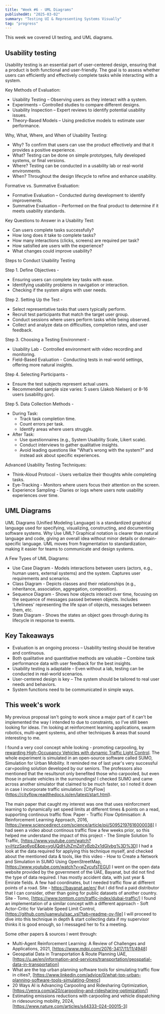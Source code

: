 ```yaml
---
title: "Week #6 - UML Diagrams"
publishedAt: "2025-03-02"
summary: "Testing UI & Representing Systems Visually"
tag: "progress"
---
```


This week we covered UI testing, and UML diagrams.

## Usability testing

Usability testing is an essential part of user-centered design, ensuring that a product is both functional and user-friendly. 
The goal is to assess whether users can efficiently and effectively complete tasks while interacting with a system.

Key Methods of Evaluation:
* Usability Testing – Observing users as they interact with a system.
* Experiments – Controlled studies to compare different designs.
* Usability Inspection – Expert reviews to identify potential usability issues.
* Theory-Based Models – Using predictive models to estimate user performance.

Why, What, Where, and When of Usability Testing:
* Why? To confirm that users can use the product effectively and that it provides a positive experience.
* What? Testing can be done on simple prototypes, fully developed systems, or final versions.
* Where? Testing can be conducted in a usability lab or real-world environments.
* When? Throughout the design lifecycle to refine and enhance usability.

Formative vs. Summative Evaluation:
* Formative Evaluation – Conducted during development to identify improvements.
* Summative Evaluation – Performed on the final product to determine if it meets usability standards.

Key Questions to Answer in a Usability Test:
* Can users complete tasks successfully?
* How long does it take to complete tasks?
* How many interactions (clicks, screens) are required per task?
* How satisfied are users with the experience?
* What changes could improve usability?

Steps to Conduct Usability Testing

Step 1. Define Objectives -
* Ensuring users can complete key tasks with ease.
* Identifying usability problems in navigation or interaction.
* Checking if the system aligns with user needs.

Step 2. Setting Up the Test -
* Select representative tasks that users typically perform.
* Recruit test participants that match the target user group.
* Conduct sessions where users perform tasks while being observed.
* Collect and analyze data on difficulties, completion rates, and user feedback.

Step 3. Choosing a Testing Environment -
* Usability Lab - Controlled environment with video recording and monitoring.
* Field-Based Evaluation - Conducting tests in real-world settings, offering more natural insights.

Step 4. Selecting Participants -
* Ensure the test subjects represent actual users.
* Recommended sample size varies: 5 users (Jakob Nielsen) or 8-16 users (usability.gov).

Step 5. Data Collection Methods -
* During Task:
    * Track task completion time.
    * Count errors per task.
    * Identify areas where users struggle.
* After Task:
    * Use questionnaires (e.g., System Usability Scale, Likert scale).
    * Conduct interviews to gather qualitative insights.
    * Avoid leading questions like "What’s wrong with the system?" and instead ask about specific experiences.

Advanced Usability Testing Techniques:
* Think-Aloud Protocol - Users verbalize their thoughts while completing tasks.
* Eye-Tracking - Monitors where users focus their attention on the screen.
* Experience Sampling - Diaries or logs where users note usability experiences over time.

## UML Diagrams

UML Diagrams (Unified Modeling Language) is a standardized graphical language used for specifying, visualizing, constructing, and documenting software systems.
Why Use UML? Graphical notation is clearer than natural language and code, giving an overall idea without minor details or domain-specific language.
UML moves from fragmentation to standardization, making it easier for teams to communicate and design systems.

A Few Types of UML Diagrams:
* Use Case Diagram - Models interactions between users (actors, e.g., human users, external systems) and the system. Captures user requirements and scenarios.
* Class Diagram - Depicts classes and their relationships (e.g., inheritance, association, aggregation, composition).
* Sequence Diagram - Shows how objects interact over time, focusing on the sequence of messages passed between objects. Includes 'Lifelinees' representing the life span of objects, messages between them, etc.
* State Diagram - Shows the states an object goes through during its lifecycle in response to events.

## Key Takeaways

* Evaluation is an ongoing process – Usability testing should be iterative and continuous.
* Both qualitative and quantitative methods are valuable – Combine task performance data with user feedback for the best insights.
* Usability testing is adaptable – Even without a lab, testing can be conducted in real-world scenarios.
* User-centered design is key – The system should be tailored to real user needs and behaviors.
* System functions need to be communicated in simple ways.

## This week's work

My previous proposal isn't going to work since a major part of it can't be implemented the way I intended to due to constraints, 
so I've still been looking for ideas. I'm looking at reinforcment learning applications, swarm robotics, multi-agent systems, and other techniques & areas that sound interesting to me. 

I found a very cool concept while looking - promoting carpooling, by [rewarding High-Occupancy Vehicles with dynamic Traffic Light Control](https://engineering.berkeley.edu/news/2024/06/using-ai-to-get-people-out-of-their-cars-and-into-hovs/). 
The whole experiment is simulated in an open-source software called SUMO, Simulation for Urban Mobility.  It reminded me of last year's very successful car=pooling solution developed by our seniors. 
The professors also mentioned that the resultsnot only benefited those who carpooled, but even those in private vehicles in the surroundings!
I checked SUMO and came across another simulator that claimed to be much faster, so I noted it down in case I incorporate traffic simulation: [CityFlow] (https://cityflow.readthedocs.io/en/latest/start.html).

The main paper that caught my interest was one that uses reinforcment learning to dynamically set speed limits at different times & points on a read, supporting continous traffic flow. Paper - Traffic Flow Optimisation: A Reinforcement Learning Approach, 2016, [https://www.sciencedirect.com/science/article/pii/S0952197616000038]
I had seen a video about continous traffic flow a few weeks prior, so this helped me understand the impact of this project - The Simple Solution To Traffic, [https://www.youtube.com/watch?v=iHzzSao6ypE&pp=ygUQdHJhZmZpYyBzb2x1dGlvbg%3D%3D]
I had a look at the data required for applying this technique myself, and checked about the mentioned data & tools, like this video - How to Create a Network and Simulation in SUMO Using OpenStreetMap, [https://www.youtube.com/watch?v=wZycufsTEGU]
I went on the open data website provided by the government of the UAE, Bayanat, but did not find the type of data required. I has mostly accident data, with just year & Emirate fields. A few had coordinates, but I needed traffic flow at different points of a road. Site - https://bayanat.ae/en/
But I did find a paid distributor that I can consider, other than going for public datasets of another country. Site - Tomo, [https://www.tomtom.com/traffic-index/dubai-traffic/]
I found an implementation of a similar concept with a different approach - Soft Actor-Critic for Variable Speed Limit Control, [https://github.com/juanwulu/sac_vsl?tab=readme-ov-file]
I will proceed to dive into this technique in depth & start collecting data if my supervisor thinks it is good enough, so I messaged her to fix a meeting.  

Some other papers & sources I went through:

* Multi-Agent Reinforcement Learning: A Review of Challenges and Applications, 2021, [https://www.mdpi.com/2076-3417/11/11/4948]
* Geospatial Data in Transportation & Route Planning UAE, [https://u.ae/en/information-and-services/transportation/geospatial-data-in-transportation]
* What are the top urban planning software tools for simulating traffic flow in cities?, [https://www.linkedin.com/advice/0/what-top-urban-planning-software-tools-simulating-0nenc]
* 20 Ways AI is Advancing Carpooling and Ridesharing Optimization, [https://yenra.com/ai20/carpooling-and-ridesharing-optimization/]
* Estimating emissions reductions with carpooling and vehicle dispatching in ridesourcing mobility, 2024, [https://www.nature.com/articles/s44333-024-00015-3]
